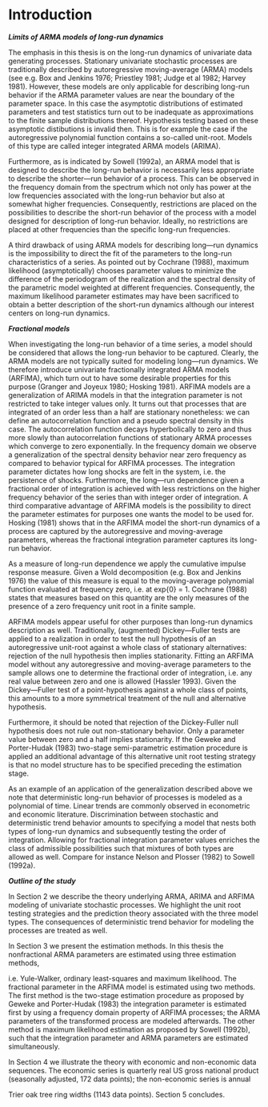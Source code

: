 # Introduction {#intro}

***Limits of ARMA models of long-run dynamics***

The emphasis in this thesis is on the long-run dynamics of univariate data generating processes. Stationary univariate stochastic processes are traditionally described by autoregressive moving-average (ARMA) models (see e.g. Box and Jenkins 1976; Priestley 1981; Judge et al 1982; Harvey 1981). However, these models are only applicable for describing long-run behavior if the ARMA parameter values are near the boundary of the parameter space. In this case the asymptotic distributions of estimated parameters and test statistics turn out to be inadequate as approximations to the finite sample distributions thereof. Hypothesis testing based on these asymptotic distibutions is invalid then. This is for example the case if the autoregressive polynomial function contains a so-called unit-root. Models of this type are called integer integrated ARMA models (ARIMA).

Furthermore, as is indicated by Sowell (1992a), an ARMA model that is designed to describe the long-run behavior is necessarily less appropriate to describe the shorter---run behavior of a process. This can be observed in the frequency domain from the spectrum which not only has power at the low frequencies associated with the long-run behavior but also at somewhat higher frequencies. Consequently, restrictions are placed on the possibilities to describe the short-run behavior of the process with a model designed for description of long-run behavior. Ideally, no restrictions are placed at other frequencies than the specific long-run frequencies.

A third drawback of using ARMA models for describing long---run dynamics is the impossibility to direct the fit of the parameters to the long-run characteristics of a series. As pointed out by Cochrane (1988), maximum likelihood (asymptotically) chooses parameter values to minimize the difference of the periodogram of the realization and the spectral density of the parametric model weighted at different frequencies. Consequently, the maximum likelihood parameter estimates may have been sacrificed to obtain a better description of the short-run dynamics although our interest centers on long-run dynamics.

***Fractional models***

When investigating the long-run behavior of a time series, a model should be considered that allows the long-run behavior to be captured. Clearly, the ARMA models are not typically suited for modeling long---run dynamics. We therefore introduce univariate fractionally integrated ARMA models (ARFIMA), which turn out to have some desirable properties for this purpose (Granger and Joyeux 1980; Hosking 1981). ARFIMA models are a generalization of ARIMA models in that the integration parameter is not restricted to take integer values only. It turns out that processes that are integrated of an order less than a half are stationary nonetheless: we can define an autocorrelation function and a pseudo spectral density in this case. The autocorrelation function decays hyperbolically to zero and thus more slowly than autocorrelation functions of stationary ARMA processes which converge to zero exponentially. In the frequency domain we observe a generalization of the spectral density behavior near zero frequency as compared to behavior typical for ARFIMA processes. The integration parameter dictates how long shocks are felt in the system, i.e. the persistence of shocks. Furthermore, the long---run dependence given a fractional order of integration is achieved with less restrictions on the higher frequency behavior of the series than with integer order of integration. A third comparative advantage of ARFIMA models is the possibility to direct the parameter estimates for purposes one wants the model to be used for. Hosking (1981) shows that in the ARFIMA model the short-run dynamics of a process are captured by the autoregressive and moving-average parameters, whereas the fractional integration parameter captures its long-run behavior.

As a measure of long-run dependence we apply the cumulative impulse response measure. Given a Wold decomposition (e.g. Box and Jenkins 1976) the value of this measure is equal to the moving-average polynomial function evaluated at frequency zero, i.e. at exp{0} = 1. Cochrane (1988) states that measures based on this quantity are the only measures of the presence of a zero frequency unit root in a finite sample.

ARFIMA models appear useful for other purposes than long-run dynamics description as well. Traditionally, (augmented) Dickey---Fuller tests are applied to a realization in order to test the null hypothesis of an autoregressive unit-root against a whole class of stationary alternatives: rejection of the null hypothesis then implies stationarity. Fitting an ARFIMA model without any autoregressive and moving-average parameters to the sample allows one to determine the fractional order of integration, i.e. any real value between zero and one is allowed (Hassler 1993). Given the Dickey---Fuller test of a point-hypothesis against a whole class of points, this amounts to a more symmetrical treatment of the null and alternative hypothesis.

Furthermore, it should be noted that rejection of the Dickey-Fuller null hypothesis does not rule out non-stationary behavior. Only a parameter value between zero and a half implies stationarity. If the Geweke and Porter-Hudak (1983) two-stage semi-parametric estimation procedure is applied an additional advantage of this alternative unit root testing strategy is that no model structure has to be specified preceding the estimation stage.

As an example of an application of the generalization described above we note that deterministic long-run behavior of processes is modeled as a polynomial of time. Linear trends are commonly observed in econometric and economic literature. Discrimination between stochastic and deterministic trend behavior amounts to specifying a model that nests both types of long-run dynamics and subsequently testing the order of integration. Allowing for fractional integration parameter values enriches the class of admissible possibilities such that mixtures of both types are allowed as well. Compare for instance Nelson and Plosser (1982) to Sowell (1992a).

***Outline of the study***

In Section 2 we describe the theory underlying ARMA, ARIMA and ARFIMA modeling of univariate stochastic processes. We highlight the unit root testing strategies and the prediction theory associated with the three model types. The consequences of deterministic trend behavior for modeling the processes are treated as well.

In Section 3 we present the estimation methods. In this thesis the nonfractional ARMA parameters are estimated using three estimation methods,

i.e. Yule-Walker, ordinary least-squares and maximum likelihood. The fractional parameter in the ARFIMA model is estimated using two methods. The first method is the two-stage estimation procedure as proposed by Geweke and Porter-Hudak (1983) the integration parameter is estimated first by using a frequency domain property of ARFIMA processes; the ARMA parameters of the transformed process are modeled afterwards. The other method is maximum likelihood estimation as proposed by Sowell (1992b), such that the integration parameter and ARMA parameters are estimated simultaneously.

In Section 4 we illustrate the theory with economic and non-economic data sequences. The economic series is quarterly real US gross national product (seasonally adjusted, 172 data points); the non-economic series is annual

Trier oak tree ring widths (1143 data points). Section 5 concludes.

